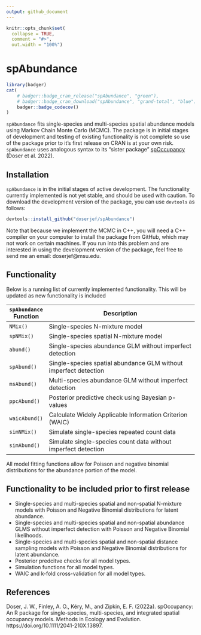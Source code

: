 ```yaml
---
output: github_document
---
```


<!-- README.md is generated from README.Rmd. Please edit that file -->

```r
knitr::opts_chunk$set(
  collapse = TRUE,
  comment = "#>",
  out.width = "100%")
```

# spAbundance 

```r
library(badger)
cat(
	# badger::badge_cran_release("spAbundance", "green"),
	# badger::badge_cran_download("spAbundance", "grand-total", "blue"),
	badger::badge_codecov()
)
```

`spAbundance` fits single-species and multi-species spatial abundance models using Markov Chain Monte Carlo (MCMC). The package is in initial stages of development and testing of existing functionality is not complete so use of the package prior to it's first release on CRAN is at your own risk. `spAbundance` uses analogous syntax to its "sister package" [spOccupancy](https://www.jeffdoser.com/files/spoccupancy-web/) (Doser et al. 2022). 

## Installation

`spAbundance` is in the initial stages of active development. The functionality currently implemented is not yet stable, and should be used with caution. To download the development version of the package, you can use `devtools` as follows:  

```r
devtools::install_github("doserjef/spAbundance")
```

Note that because we implement the MCMC in C++, you will need a C++ compiler on your computer to install the package from GitHub, which may not work on certain machines. If you run into this problem and are interested in using the development version of the package, feel free to send me an email: doserjef@msu.edu.

## Functionality

Below is a running list of currently implemented functionality. This will be updated as new functionality is included

|`spAbundance` Function  | Description                                                     |
|---------------- |------------------------------------------------------------------------|
|`NMix()`           | Single-species N-mixture model                                       |
|`spNMix()`         | Single-species spatial N-mixture model                               |
|`abund()`          | Single-species abundance GLM without imperfect detection             |
|`spAbund()`        | Single-species spatial abundance GLM without imperfect detection     |
|`msAbund()`        | Multi-species abundance GLM without imperfect detection              |
|`ppcAbund()`       | Posterior predictive check using Bayesian p-values                   | 
|`waicAbund()`      | Calculate Widely Applicable Information Criterion (WAIC)             |
|`simNMix()`        | Simulate single-species repeated count data                          |
|`simAbund()`       | Simulate single-species count data without imperfect detection       |

All model fitting functions allow for Poisson and negative binomial distributions for the abundance portion of the model. 

## Functionality to be included prior to first release

+ Single-species and multi-species spatial and non-spatial N-mixture models with Poisson and Negative Binomial distributions for latent abundance.
+ Single-species and multi-species spatial and non-spatial abundance GLMS without imperfect detection with Poisson and Negative Binomial likelihoods.
+ Single-species and multi-species spatial and non-spatial distance sampling models with Poisson and Negative Binomial distributions for latent abundance.
+ Posterior predcitve checks for all model types.
+ Simulation functions for all model types.
+ WAIC and k-fold cross-validation for all model types.

## References

Doser, J. W., Finley, A. O., Kéry, M., and Zipkin, E. F. (2022a). spOccupancy: An R package for single-species, multi-species, and integrated spatial occupancy models. Methods in Ecology and Evolution. https://doi.org/10.1111/2041-210X.13897.

